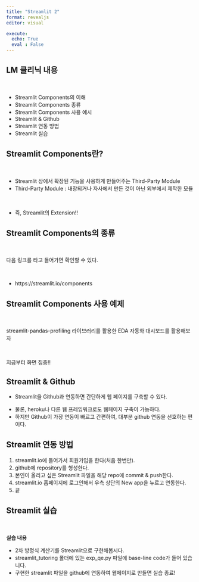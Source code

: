 ---
title: "Streamlit 2"
format: revealjs
editor: visual

execute:
  echo: True
  eval : False
---

## LM 클리닉 내용

<br/>

::: incremental
-   Streamlit Components의 이해
-   Streamlit Components 종류
-   Streamlit Components 사용 예시
-   Streamlit & Github
-   Streamlit 연동 방법
-   Streamlit 실습
:::


## Streamlit Components란?

<br/>

::: {.fragment .fade-in}
- Streamlit 상에서 확장된 기능을 사용하게 만들어주는 Third-Party Module
- Third-Party Module : 내장되거나 자사에서 만든 것이 아닌 외부에서 제작한 모듈
:::

<br/>

::: {.fragment .fade-in}
- 즉, Streamlit의 Extension!!
:::

## Streamlit Components의 종류

<br/>

::: {.fragment .fade-in-then-semi-out}
다음 링크를 타고 들어가면 확인할 수 있다.
:::

<br/>

::: {.fragment .fade-in}
- https://streamlit.io/components
:::


## Streamlit Components 사용 예제

<br/>

streamlit-pandas-profiling 라이브러리를 활용한 EDA 자동화 대시보드를 활용해보자

<br/>

지금부터 화면 집중!!


## Streamlit & Github

- Streamlit을 Github과 연동하면 간단하게 웹 페이지를 구축할 수 있다.

::: {.fragment .fade-up}
- 물론, heroku나 다른 웹 프레임워크로도 웹페이지 구축이 가능하다.
- 하지만 Github이 가장 연동이 빠르고 간편하여, 대부분 github 연동을 선호하는 편이다.
::: 

## Streamlit 연동 방법

::: incremental
1. streamlit.io에 들어가서 회원가입을 한다(처음 한번만).
2. github에 repository를 형성한다.
3. 본인이 올리고 싶은 Streamlit 파일을 해당 repo에 commit & push한다.
4. streamlit.io 홈페이지에 로그인해서 우측 상단의 New app을 누르고 연동한다.
5. 끝
:::

## Streamlit 실습

<br/>

::: {.fragment .fade-in-then-semi-out}
**실습 내용**
:::

::: incremental
-   2차 방정식 계산기를 Streamlit으로 구현해봅시다.
-   streamlit_tutoring 폴더에 있는 exp_qe.py 파일에 base-line code가 들어 있습니다.
-   구현한 streamlit 파일을 github에 연동하여 웹페이지로 만들면 실습 종료!
:::